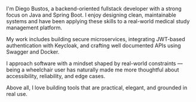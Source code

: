 I'm Diego Bustos, a backend-oriented fullstack developer with a strong focus on Java and Spring Boot. I enjoy designing clean, maintainable systems and have been applying these skills to a real-world medical study management platform.

My work includes building secure microservices, integrating JWT-based authentication with Keycloak, and crafting well documented APIs using Swagger and Docker.

I approach software with a mindset shaped by real-world constraints — being a wheelchair user has naturally made me more thoughtful about accessibility, reliability, and edge cases.

Above all, I love building tools that are practical, elegant, and grounded in real use.